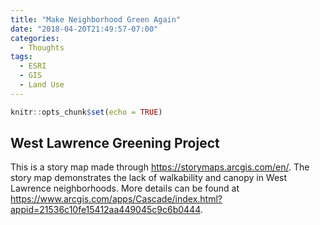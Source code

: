 ```yaml
---
title: "Make Neighborhood Green Again"
date: "2018-04-20T21:49:57-07:00"
categories:
  - Thoughts
tags:
  - ESRI
  - GIS
  - Land Use
---
```


```r
knitr::opts_chunk$set(echo = TRUE)
```

## West Lawrence Greening Project

This is a story map made through <https://storymaps.arcgis.com/en/>. The story map demonstrates the lack of walkability and canopy in West Lawrence neighborhoods. More details can be found at <https://www.arcgis.com/apps/Cascade/index.html?appid=21536c10fe15412aa449045c9c6b0444>.

